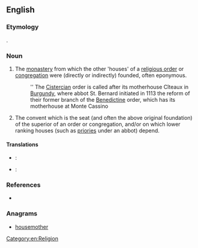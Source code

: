 ==English==

===Etymology===
{{compound|mother|house}}.

===Noun===
{{en-noun}}

# The [[monastery]] from which the other 'houses' of a [[religious order]] or [[congregation]] were (directly or indirectly) founded, often eponymous.
#: '' The [[Cistercian]] order is called after its motherhouse Cîteaux in [[Burgundy]], where abbot St. Bernard initiated in 1113 the reform of their former branch of the [[Benedictine]] order, which has its motherhouse at Monte Cassino
# The convent which is the seat (and often the above original foundation) of the superior of an order or congregation, and/or on which lower ranking houses (such as [[priories]] under an abbot) depend.

====Translations====
{{trans-top|}}
{{trans-mid}}
{{trans-bottom}}

{{trans-top|}}
{{trans-mid}}
{{trans-bottom}}

{{checktrans-top}}
* {{ttbc|nl}}: {{t-|nl|moederhuis|n}}
{{trans-mid}}
* {{ttbc|fr}}: {{t+|fr|maison mère|f}}
{{trans-bottom}}

===References===
* {{R:Websters}}

===Anagrams===
* [[housemother#English|housemother]]

[[Category:en:Religion]]